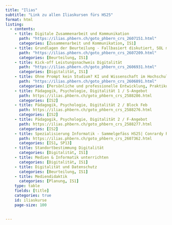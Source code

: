 ```yaml
---
title: "Ilias"
subtitle: "Link zu allen Iliaskursen fürs HS25"
format: html
listing:
  - contents:
    - title: Digitale Zusammenarbeit und Kommunikation
      path: "https://ilias.phbern.ch/goto_phbern_crs_2607151.html"
      categories: [Zusammenarbeit und Kommunikation, IS1]
    - title: Grundlagen der Beurteilung - Fallbasiert diskutiert, SOL mit Coaching-Angebot 
      path: "https://ilias.phbern.ch/goto_phbern_crs_2607209.html"
      categories: [Beurteilung, IS1]
    - title: Kick-off Leistungsnachweis Digitalität 
      path: "https://ilias.phbern.ch/goto_phbern_crs_2606931.html"
      categories: [Digitalität, IS1]
    - title: Ohne Prompt kein Studium? KI und Wissenschaft im Hochschulalltag
      path: "https://ilias.phbern.ch/goto_phbern_crs_2606891.html"  
      categories: [Persönliche und professionelle Entwicklung, Praktikum 1, Lehren und Lernen ]
    - title: Pädagogik, Psychologie, Digitalität 1 / S-Angebot
      path: https://ilias.phbern.ch/goto_phbern_crs_2588286.html
      categories: [IS2]
    - title: Pädagogik, Psychologie, Digitalität 2 / Block Feb 
      path: https://ilias.phbern.ch/goto_phbern_crs_2588276.html
      categories: [IS2]
    - title: Pädagogik, Psychologie, Digitalität 2 / F-Angebot
      path: https://ilias.phbern.ch/goto_phbern_crs_2588277.html
      categories: [IS2]
    - title: Spezialisierung Informatik - Sammelgefäss HS25| Conrardy Richard François, Schär Sonja
      path: https://ilias.phbern.ch/goto_phbern_crs_2607362.html
      categories: [IS1, SP13]
    - title: Standortbestimmung Digitalität
      categories: [Digitalität, IS1]
    - title: Medien & Informatik unterrichten
      categories: [Digitalität, IS1]
    - title: Digitalität und Datenschutz
      categories: [Beurteilung, IS1]
    - title: Mediendidaktik
      categories: [Planung, IS1]
    type: table
    fields: [title]
    categories: true
    id: iliaskurse
    page-size: 100

    
---
```

